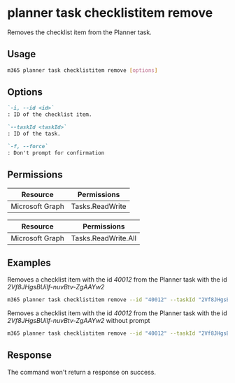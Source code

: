 
# planner task checklistitem remove

Removes the checklist item from the Planner task.

## Usage

```sh
m365 planner task checklistitem remove [options]
```

## Options

```md definition-list
`-i, --id <id>`
: ID of the checklist item.

`--taskId <taskId>`
: ID of the task.

`-f, --force`
: Don't prompt for confirmation
```

<Global />

## Permissions

<Tabs>
  <TabItem value="Delegated">

  | Resource        | Permissions     |
  |-----------------|-----------------|
  | Microsoft Graph | Tasks.ReadWrite |

  </TabItem>
  <TabItem value="Application">

  | Resource        | Permissions         |
  |-----------------|---------------------|
  | Microsoft Graph | Tasks.ReadWrite.All |

  </TabItem>
</Tabs>

## Examples

Removes a checklist item with the id _40012_ from the Planner task with the id _2Vf8JHgsBUiIf-nuvBtv-ZgAAYw2_

```sh
m365 planner task checklistitem remove --id "40012" --taskId "2Vf8JHgsBUiIf-nuvBtv-ZgAAYw2" 
```

Removes a checklist item with the id _40012_ from the Planner task with the id _2Vf8JHgsBUiIf-nuvBtv-ZgAAYw2_ without prompt

```sh
m365 planner task checklistitem remove --id "40012" --taskId "2Vf8JHgsBUiIf-nuvBtv-ZgAAYw2" --force
```

## Response

The command won't return a response on success.
